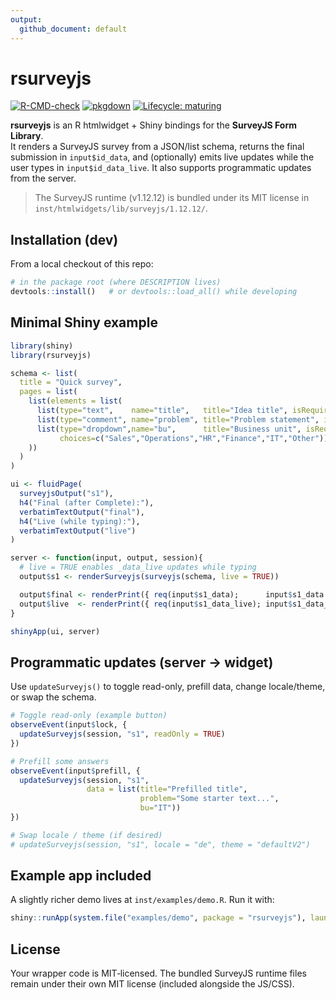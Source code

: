 ```yaml
---
output:
  github_document: default
---
```


# rsurveyjs

[![R-CMD-check](https://github.com/Tazinho/rsurveyjs/actions/workflows/R-CMD-check.yaml/badge.svg)](https://github.com/Tazinho/rsurveyjs/actions/workflows/R-CMD-check.yaml)
[![pkgdown](https://github.com/Tazinho/rsurveyjs/actions/workflows/pkgdown.yaml/badge.svg)](https://Tazinho.github.io/rsurveyjs/)
[![Lifecycle: maturing](https://img.shields.io/badge/lifecycle-maturing-blue.svg)](https://lifecycle.r-lib.org/articles/stages.html)

**rsurveyjs** is an R htmlwidget + Shiny bindings for the **SurveyJS Form Library**.  
It renders a SurveyJS survey from a JSON/list schema, returns the final submission in
`input$id_data`, and (optionally) emits live updates while the user types in
`input$id_data_live`. It also supports programmatic updates from the server.

> The SurveyJS runtime (v1.12.12) is bundled under its MIT license in  
> `inst/htmlwidgets/lib/surveyjs/1.12.12/`.

## Installation (dev)

From a local checkout of this repo:

```r
# in the package root (where DESCRIPTION lives)
devtools::install()   # or devtools::load_all() while developing
```

## Minimal Shiny example

```r
library(shiny)
library(rsurveyjs)

schema <- list(
  title = "Quick survey",
  pages = list(
    list(elements = list(
      list(type="text",    name="title",   title="Idea title", isRequired=TRUE),
      list(type="comment", name="problem", title="Problem statement", isRequired=TRUE),
      list(type="dropdown",name="bu",      title="Business unit", isRequired=TRUE,
           choices=c("Sales","Operations","HR","Finance","IT","Other"))
    ))
  )
)

ui <- fluidPage(
  surveyjsOutput("s1"),
  h4("Final (after Complete):"),
  verbatimTextOutput("final"),
  h4("Live (while typing):"),
  verbatimTextOutput("live")
)

server <- function(input, output, session){
  # live = TRUE enables _data_live updates while typing
  output$s1 <- renderSurveyjs(surveyjs(schema, live = TRUE))

  output$final <- renderPrint({ req(input$s1_data);      input$s1_data })
  output$live  <- renderPrint({ req(input$s1_data_live); input$s1_data_live })
}

shinyApp(ui, server)
```

## Programmatic updates (server → widget)

Use `updateSurveyjs()` to toggle read-only, prefill data, change locale/theme, or swap the schema.

```r
# Toggle read-only (example button)
observeEvent(input$lock, {
  updateSurveyjs(session, "s1", readOnly = TRUE)
})

# Prefill some answers
observeEvent(input$prefill, {
  updateSurveyjs(session, "s1",
                 data = list(title="Prefilled title",
                             problem="Some starter text...",
                             bu="IT"))
})

# Swap locale / theme (if desired)
# updateSurveyjs(session, "s1", locale = "de", theme = "defaultV2")
```

## Example app included

A slightly richer demo lives at `inst/examples/demo.R`. Run it with:

```r
shiny::runApp(system.file("examples/demo", package = "rsurveyjs"), launch.browser = TRUE)
```

## License

Your wrapper code is MIT‑licensed. The bundled SurveyJS runtime files remain under their own MIT license (included alongside the JS/CSS).
